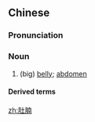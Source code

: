 ==Chinese==
{{zh-forms}}

===Pronunciation===
{{zh-pron
|m=dùnǎn
|c=tou5 naam5
|cat=n
}}

===Noun===
{{zh-noun}}

# (big) [[belly]]; [[abdomen]]

====Derived terms====
{{zh-der|大肚腩|肥肚腩}}

[[zh:肚腩]]